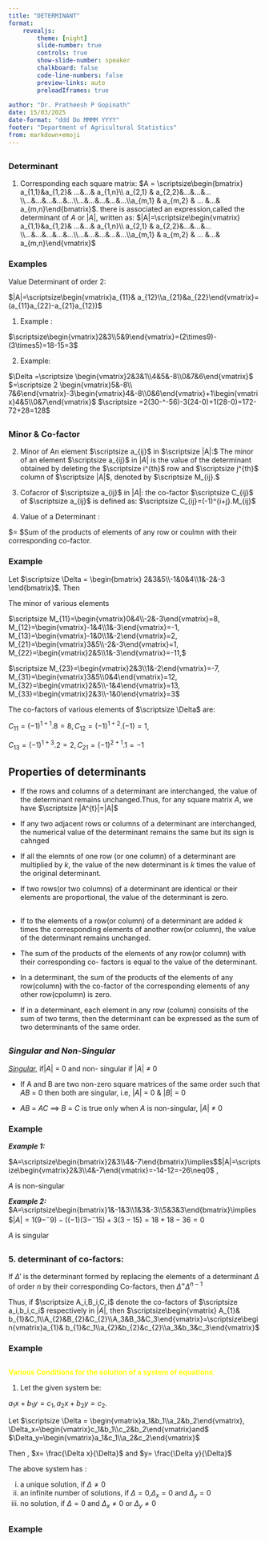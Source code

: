 ---
title: "DETERMINANT"
format:
    revealjs:
        theme: [night]
        slide-number: true
        controls: true
        show-slide-number: speaker
        chalkboard: false
        code-line-numbers: false
        preview-links: auto
        preloadIframes: true
        
author: "Dr. Pratheesh P Gopinath"
date: 15/03/2025
date-format: "ddd Do MMMM YYYY"
footer: "Department of Agricultural Statistics"
from: markdown+emoji
---

## 

::: panel-tabset
### Determinant

1.  Corresponding each square matrix: $A = \scriptsize\begin{bmatrix} a_{1,1}&a_{1,2}& ...&...& a_{1,n}\\ a_{2,1} & a_{2,2}&...&...&... \\...&...&...&...&...\\...&...&...&...&...\\a_{m,1} & a_{m,2} & ... &...& a_{m,n}\end{bmatrix}$. there is associated an expression,called the determinant of $A$ or $|A|,$ written as: $|A|=\scriptsize\begin{vmatrix} a_{1,1}&a_{1,2}& ...&...& a_{1,n}\\ a_{2,1} & a_{2,2}&...&...&... \\...&...&...&...&...\\...&...&...&...&...\\a_{m,1} & a_{m,2} & ... &...& a_{m,n}\end{vmatrix}$

### Examples

Value Determinant of order 2:

$|A|=\scriptsize\begin{vmatrix}a_{11}& a_{12}\\a_{21}&a_{22}\end{vmatrix}=(a_{11}a_{22}-a_{21}a_{12})$

1.  Example :

$\scriptsize\begin{vmatrix}2&3\\5&9\end{vmatrix}=(2\times9)-(3\times5)=18-15=3$

2.  Example:

$\Delta =\scriptsize \begin{vmatrix}2&3&1\\4&5&-8\\0&7&6\end{vmatrix}$ $=\scriptsize 2 \begin{vmatrix}5&-8\\ 7&6\end{vmatrix}-3\begin{vmatrix}4&-8\\0&6\end{vmatrix}+1\begin{vmatrix}4&5\\0&7\end{vmatrix}$ $\scriptsize =2(30-^-56)-3(24-0)+1(28-0)=172-72+28=128$
:::

## 

::: panel-tabset
### Minor & Co-factor

2.  Minor of An element $\scriptsize a_{ij}$ in $\scriptsize |A|:$ The minor of an element $\scriptsize a_{ij}$ in $|A|$ is the value of the determinant obtained by deleting the $\scriptsize i^{th}$ row and $\scriptsize j^{th}$ column of $\scriptsize |A|$, denoted by $\scriptsize M_{ij}.$

3.  Cofacror of $\scriptsize a_{ij}$ in $|A|$: the co-factor $\scriptsize C_{ij}$ of $\scriptsize a_{ij}$ is defined as: $\scriptsize C_{ij}=(-1)^{i+j}.M_{ij}$

4.  Value of a Determinant :

\$\scriptsize \Delta = \$Sum of the products of elements of any row or coulmn with their corresponding co-factor.

### Example

Let $\scriptsize \Delta = \begin{bmatrix} 2&3&5\\-1&0&4\\1&-2&-3 \end{bmatrix}$. Then

The minor of various elements

$\scriptsize M_{11}=\begin{vmatrix}0&4\\-2&-3\end{vmatrix}=8, M_{12}=\begin{vmatrix}-1&4\\1&-3\end{vmatrix}=-1, M_{13}=\begin{vmatrix}-1&0\\1&-2\end{vmatrix}=2, M_{21}=\begin{vmatrix}3&5\\-2&-3\end{vmatrix}=1, M_{22}=\begin{vmatrix}2&5\\1&-3\end{vmatrix}=-11,$

$\scriptsize M_{23}=\begin{vmatrix}2&3\\1&-2\end{vmatrix}=-7, M_{31}=\begin{vmatrix}3&5\\0&4\end{vmatrix}=12, M_{32}=\begin{vmatrix}2&5\\-1&4\end{vmatrix}=13, M_{33}=\begin{vmatrix}2&3\\-1&0\end{vmatrix}=3$

The co-factors of various elements of $\scriptsize \Delta$ are:

$C_{11}=(-1)^{1+1}.8 = 8,C_{12}=(-1)^{1+2}.(-1)=1$,

$C_{13}=(-1)^{1+3}.2=2,C_{21}=(-1)^{2+1}.1=-1$
:::




## Properties of determinants

-   If the rows and columns of a determinant are interchanged, the value of the determinant remains unchanged.Thus, for any square matrix $A$, we have $\scriptsize |A^{t}|=|A|$

-   If any two adjacent rows or columns of a determinant are interchanged, the numerical value of the determinant remains the same but its sign is cahnged

-   If all the elemnts of one row (or one column) of a determinant are multiplied by $k$, the value of the new determinant is $k$ times the value of the original determinant.

-   If two rows(or two columns) of a determinant are identical or their elements are proportional, the value of the determinant is zero.

##

-   If to the elements of a row(or column) of a determinant are added $k$ times the corresponding elements of another row(or column), the value of the determinant remains unchanged.

-   The sum of the products of the elements of any row(or column) with their corresponding co- factors is equal to the value of the determinant.

-   In a determinant, the sum of the products of the elements of any row(column) with the co-factor of the corresponding elements of any other row(cpolumn) is zero.

-   If in a determinant, each element in any row (column) consisits of the sum of two terms, then the determinant can be expressed as the sum of two determinants of the same order.






## 

::: panel-tabset
### *Singular and Non-Singular*

[*Singular,*]{.underline} if$|A|$ = $0$ and non- singular if $|A|$ $\neq$ $0$

-   If A and B are two non-zero square matrices of the same order such that $AB$ = $0$ then both are singular, i.e, $|A|$ = $0$ & $|B|$ = $0$

-   $AB$ = $AC$ $\implies$ $B$ = $C$ is true only when $A$ is non-singular, $|A|$ $\neq$ $0$

### Example

***Example 1:***

$A=\scriptsize\begin{bmatrix}2&3\\4&-7\end{bmatrix}\implies$$|A|=\scriptsize\begin{vmatrix}2&3\\4&-7\end{vmatrix}=-14-12=-26\neq0$ ,

$A$ is non-singular

***Example 2:***
$A=\scriptsize\begin{bmatrix}1&-1&3\\1&3&-3\\5&3&3\end{bmatrix}\implies$$|A|=1(9-^-9)-((-1)(3-^-15)+3(3-15)=18+18-36=0$

$A$ is singular

:::

##

::: panel-tabset
### 5. determinant of co-factors:

If $\Delta'$ is the determinant formed by replacing the elements of a determinant $\Delta$ of order $n$ by their corresponding Co-factors, then $\Delta^ =\Delta^{n-1}$

Thus, if $\scriptsize A_i,B_i,C_i$ denote the co-factors of $\scriptsize a_i,b_i,c_i$ respectively in $|A|$, then $\scriptsize\begin{vmatrix} A_{1}& b_{1}&C_1\\A_{2}&B_{2}&C_{2}\\A_3&B_3&C_3\end{vmatrix}=\scriptsize\begin{vmatrix}a_{1}& b_{1}&c_1\\a_{2}&b_{2}&c_{2}\\a_3&b_3&c_3\end{vmatrix}$

### Example


:::


## 

[**Various Conditions for the solution of a system of equations**:]{.colored-bold style="color:yellow;"}

1.  Let the given system be:

$a_1x+b_1y=c_1,a_2x+b_2y=c_2.$

Let $\scriptsize \Delta = \begin{vmatrix}a_1&b_1\\a_2&b_2\end{vmatrix}, \Delta_x=\begin{vmatrix}c_1&b_1\\c_2&b_2\end{vmatrix}and$ $\Delta_y=\begin{vmatrix}a_1&c_1\\a_2&c_2\end{vmatrix}$

Then , $x= \frac{\Delta x}{\Delta}$ and $y= \frac{\Delta y}{\Delta}$

The above system has :

i. a unique solution, if $\Delta\neq0$
ii. an infinite number of solutions, if $\Delta = 0$,$\Delta_x = 0$ and $\Delta_y=0$
iii. no solution, if $\Delta =0$ and $\Delta_x\neq0$ or $\Delta_y\neq0$

##

::: panel-tabset
### 



### Example


:::




